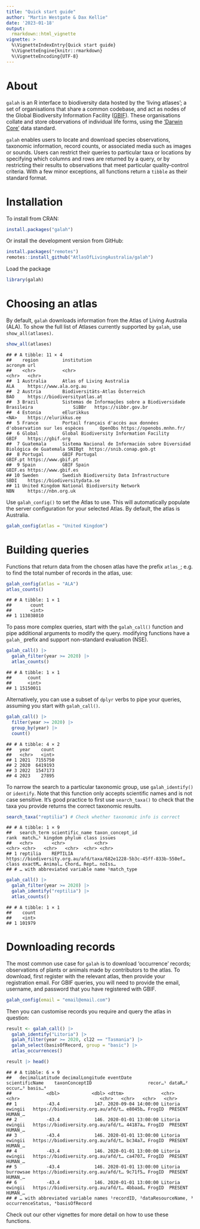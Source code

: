 ```yaml
---
title: "Quick start guide"
author: "Martin Westgate & Dax Kellie"
date: '2023-01-18'
output:
  rmarkdown::html_vignette
vignette: >
  %\VignetteIndexEntry{Quick start guide}
  %\VignetteEngine{knitr::rmarkdown}
  %\VignetteEncoding{UTF-8}
---
```

# About
`galah` is an R interface to biodiversity data hosted by the 'living atlases'; 
a set of organisations that share a common codebase, and act as nodes of the
Global Biodiversity Information Facility ([GBIF](https://www.gbif.org)). These 
organisations collate and store observations of individual life forms, using the 
['Darwin Core'](https://dwc.tdwg.org) data standard.

`galah` enables users to locate and download species observations, taxonomic
information, record counts, or associated media such as images or sounds. Users 
can restrict their queries to particular taxa or locations by specifying which 
columns and rows are returned by a query, or by restricting their results to 
observations that meet particular quality-control criteria. With a few minor
exceptions, all functions return a `tibble` as their standard format.


# Installation
To install from CRAN:

```r
install.packages("galah")
```

Or install the development version from GitHub:

```r
install.packages("remotes")
remotes::install_github("AtlasOfLivingAustralia/galah")
```

Load the package

```r
library(galah)
```

# Choosing an atlas
By default, `galah` downloads information from the Atlas of Living Australia (ALA).
To show the full list of Atlases currently supported by `galah`, use 
`show_all(atlases)`.


```r
show_all(atlases)
```

```
## # A tibble: 11 × 4
##    region         institution                                                             acronym url                         
##    <chr>          <chr>                                                                   <chr>   <chr>                       
##  1 Australia      Atlas of Living Australia                                               ALA     https://www.ala.org.au      
##  2 Austria        Biodiversitäts-Atlas Österreich                                         BAO     https://biodiversityatlas.at
##  3 Brazil         Sistemas de Informações sobre a Biodiversidade Brasileira               SiBBr   https://sibbr.gov.br        
##  4 Estonia        eElurikkus                                                              <NA>    https://elurikkus.ee        
##  5 France         Portail français d'accès aux données d'observation sur les espèces      OpenObs https://openobs.mnhn.fr/    
##  6 Global         Global Biodiversity Information Facility                                GBIF    https://gbif.org            
##  7 Guatemala      Sistema Nacional de Información sobre Diversidad Biológica de Guatemala SNIBgt  https://snib.conap.gob.gt   
##  8 Portugal       GBIF Portugal                                                           GBIF.pt https://www.gbif.pt         
##  9 Spain          GBIF Spain                                                              GBIF.es https://www.gbif.es         
## 10 Sweden         Swedish Biodiversity Data Infrastructure                                SBDI    https://biodiversitydata.se 
## 11 United Kingdom National Biodiversity Network                                           NBN     https://nbn.org.uk
```

Use `galah_config()` to set the Atlas to use. This will automatically populate the 
server configuration for your selected Atlas. By default, the atlas is Australia.


```r
galah_config(atlas = "United Kingdom")
```

# Building queries
Functions that return data from the chosen atlas have the prefix `atlas_`; e.g.
to find the total number of records in the atlas, use:
  

```r
galah_config(atlas = "ALA")
atlas_counts()
```

```
## # A tibble: 1 × 1
##       count
##       <int>
## 1 113038010
```

To pass more complex queries, start with the `galah_call()` function and pipe
additional arguments to modify the query. modifying functions have a `galah_`
prefix and support non-standard evaluation (NSE).


```r
galah_call() |> 
  galah_filter(year >= 2020) |> 
  atlas_counts()
```

```
## # A tibble: 1 × 1
##      count
##      <int>
## 1 15150011
```

Alternatively, you can use a subset of `dplyr` verbs to pipe your queries, 
assuming you start with `galah_call()`.


```r
galah_call() |>
  filter(year >= 2020) |> 
  group_by(year) |>
  count()
```

```
## # A tibble: 4 × 2
##   year    count
##   <chr>   <int>
## 1 2021  7155750
## 2 2020  6419193
## 3 2022  1547173
## 4 2023    27895
```

To narrow the search to a particular taxonomic group, use `galah_identify()` or 
`identify`. Note that this function only accepts scientific names and is not case 
sensitive. It's good practice to first use `search_taxa()` to check that the taxa 
you provide returns the correct taxonomic results.


```r
search_taxa("reptilia") # Check whether taxonomic info is correct
```

```
## # A tibble: 1 × 9
##   search_term scientific_name taxon_concept_id                                                    rank  match…¹ kingdom phylum class issues
##   <chr>       <chr>           <chr>                                                               <chr> <chr>   <chr>   <chr>  <chr> <chr> 
## 1 reptilia    REPTILIA        https://biodiversity.org.au/afd/taxa/682e1228-5b3c-45ff-833b-550ef… class exactM… Animal… Chord… Rept… noIss…
## # … with abbreviated variable name ¹​match_type
```

```r
galah_call() |>
  galah_filter(year >= 2020) |> 
  galah_identify("reptilia") |> 
  atlas_counts()
```

```
## # A tibble: 1 × 1
##    count
##    <int>
## 1 101979
```

# Downloading records
The most common use case for `galah` is to download 'occurrence' records; 
observations of plants or animals made by contributors to the atlas. To download,
first register with the relevant atlas, then provide your registration email. 
For GBIF queries, you will need to provide the email, username, and password that
you have registered with GBIF.


```r
galah_config(email = "email@email.com")
```


Then you can customise records you require and query the atlas in question:

```r
result <- galah_call() |>
  galah_identify("Litoria") |>
  galah_filter(year >= 2020, cl22 == "Tasmania") |>
  galah_select(basisOfRecord, group = "basic") |>
  atlas_occurrences()

result |> head()
```

```
## # A tibble: 6 × 9
##   decimalLatitude decimalLongitude eventDate           scientificName    taxonConceptID                     recor…¹ dataR…² occur…³ basis…⁴
##             <dbl>            <dbl> <dttm>              <chr>             <chr>                              <chr>   <chr>   <chr>   <chr>  
## 1           -43.4             147. 2020-09-04 14:00:00 Litoria ewingii   https://biodiversity.org.au/afd/t… e8045b… FrogID  PRESENT HUMAN_…
## 2           -43.4             146. 2020-01-01 13:00:00 Litoria ewingii   https://biodiversity.org.au/afd/t… 44187a… FrogID  PRESENT HUMAN_…
## 3           -43.4             146. 2020-01-01 13:00:00 Litoria ewingii   https://biodiversity.org.au/afd/t… bc34a7… FrogID  PRESENT HUMAN_…
## 4           -43.4             146. 2020-01-01 13:00:00 Litoria ewingii   https://biodiversity.org.au/afd/t… ca4707… FrogID  PRESENT HUMAN_…
## 5           -43.4             146. 2020-01-01 13:00:00 Litoria burrowsae https://biodiversity.org.au/afd/t… 9c71f5… FrogID  PRESENT HUMAN_…
## 6           -43.4             146. 2020-01-01 13:00:00 Litoria ewingii   https://biodiversity.org.au/afd/t… 4bbaad… FrogID  PRESENT HUMAN_…
## # … with abbreviated variable names ¹​recordID, ²​dataResourceName, ³​occurrenceStatus, ⁴​basisOfRecord
```

Check out our other vignettes for more detail on how to use these functions.
